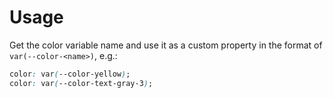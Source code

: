 # Usage

Get the color variable name and use it as a custom property in the format of `var(--color-<name>)`, e.g.:

```css
color: var(--color-yellow);
color: var(--color-text-gray-3);
```
